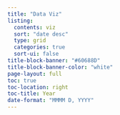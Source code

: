 ```yaml
---
title: "Data Viz"
listing:
  contents: viz
  sort: "date desc"
  type: grid
  categories: true
  sort-ui: false
title-block-banner: "#60688D"
title-block-banner-color: "white"
page-layout: full
toc: true
toc-location: right
toc-title: Year
date-format: "MMMM D, YYYY"
---
```

